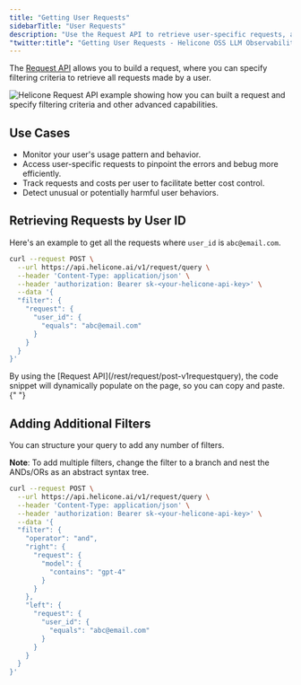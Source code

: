```yaml
---
title: "Getting User Requests"
sidebarTitle: "User Requests"
description: "Use the Request API to retrieve user-specific requests, allowing you to monitor, debug, and track costs for individual users."
"twitter:title": "Getting User Requests - Helicone OSS LLM Observability"
---
```



The [Request API](/rest/request/post-v1requestquery) allows you to build a request, where you can specify filtering criteria to retrieve all requests made by a user.

<Frame>
  <img
    src="/images/use-cases/example-user-request.png"
    alt="Helicone Request API example showing how you can built a request and specify filtering criteria and other advanced capabilities."
  />
</Frame>

## Use Cases

- Monitor your user's usage pattern and behavior.
- Access user-specific requests to pinpoint the errors and bebug more efficiently.
- Track requests and costs per user to facilitate better cost control.
- Detect unusual or potentially harmful user behaviors.

## Retrieving Requests by User ID

Here's an example to get all the requests where `user_id` is `abc@email.com`.

```bash
curl --request POST \
  --url https://api.helicone.ai/v1/request/query \
  --header 'Content-Type: application/json' \
  --header 'authorization: Bearer sk-<your-helicone-api-key>' \
  --data '{
  "filter": {
    "request": {
      "user_id": {
        "equals": "abc@email.com"
      }
    }
  }
}'
```

<Tip>
  By using the [Request API](/rest/request/post-v1requestquery), the code
  snippet will dynamically populate on the page, so you can copy and paste.{" "}
</Tip>

## Adding Additional Filters

You can structure your query to add any number of filters.

**Note**: To add multiple filters, change the filter to a branch and nest the ANDs/ORs as an abstract syntax tree.

```bash
curl --request POST \
  --url https://api.helicone.ai/v1/request/query \
  --header 'Content-Type: application/json' \
  --header 'authorization: Bearer sk-<your-helicone-api-key>' \
  --data '{
  "filter": {
    "operator": "and",
    "right": {
      "request": {
        "model": {
          "contains": "gpt-4"
        }
      }
    },
    "left": {
      "request": {
        "user_id": {
          "equals": "abc@email.com"
        }
      }
    }
  }
}'
```

<QuestionsSection />
